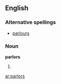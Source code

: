 ==English==
===Alternative spellings===
* [[parlours]]
===Noun===
'''parlors'''
# {{plural of|[[parlor]]}}

[[ar:parlors]]